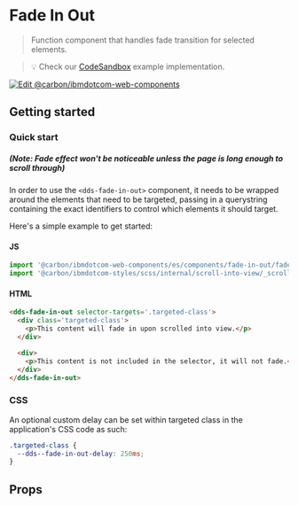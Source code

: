 
# Fade In Out

> Function component that handles fade transition for selected elements.

> 💡 Check our
> [CodeSandbox](https://githubbox.com/carbon-design-system/carbon-for-ibm-dotcom/tree/master/packages/web-components/examples/codesandbox/components/fade-in-out)
> example implementation.

[![Edit @carbon/ibmdotcom-web-components](https://codesandbox.io/static/img/play-codesandbox.svg)](https://githubbox.com/carbon-design-system/carbon-for-ibm-dotcom/tree/master/packages/web-components/examples/codesandbox/components/fade-in-out)

## Getting started

### Quick start
##### (Note: Fade effect won't be noticeable unless the page is long enough to scroll through)

In order to use the `<dds-fade-in-out>` component, it needs to be wrapped around the elements that need to be targeted,
passing in a querystring containing the exact identifiers to control which elements it should target.

Here's a simple example to get started:

#### JS

```javascript
import '@carbon/ibmdotcom-web-components/es/components/fade-in-out/fade-in-out.js'
import '@carbon/ibmdotcom-styles/scss/internal/scroll-into-view/_scroll-into-view.scss';
```

#### HTML

```html
<dds-fade-in-out selector-targets='.targeted-class'>
  <div class='targeted-class'>
    <p>This content will fade in upon scrolled into view.</p>
  </div>

  <div>
    <p>This content is not included in the selector, it will not fade.</p>
  </div>
</dds-fade-in-out>
```

### CSS

An optional custom delay can be set within targeted class in the application's CSS code as such:

```css
.targeted-class {
  --dds--fade-in-out-delay: 250ms;
}
```

## Props

<Props of="dds-fade-in-out" />

<Description markdown={contributing} />
